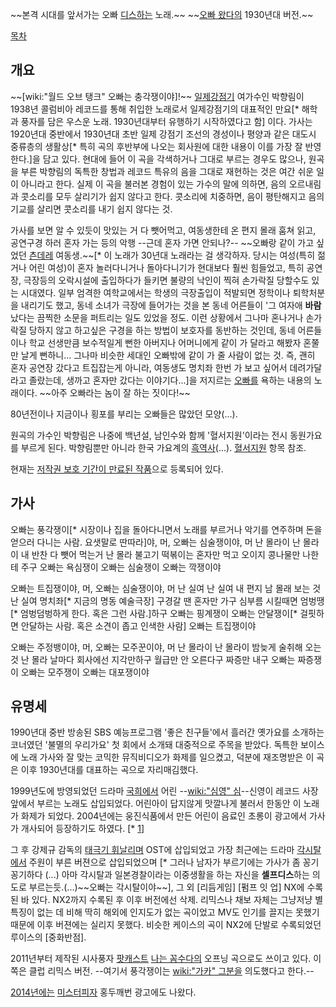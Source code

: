 {{{#!html
<iframe width="420" height="315" src="http://www.youtube.com/embed/i6-ag88VdtQ" frameborder="0" allowfullscreen></iframe>}}}

~~본격 시대를 앞서가는 오빠 [[디스#s-2|디스]]하는 노래.~~
~~[[오빠 왔다]]의 1930년대 버전.~~

[[목차]]
== 개요 ==
~~[wiki:"월드 오브 탱크" 오빠는 충각쟁이야]!~~
[[일제강점기]] 여가수인 박향림이 1938년 콜럼비아 레코드를 통해 취입한 노래로서 일제강점기의 대표적인 만요[* 해학과 풍자를 담은 우스운 노래. 1930년대부터 유행하기 시작하였다고 함] 이다. 가사는 1920년대 중반에서 1930년대 초반 일제 강점기 조선의 경성이나 평양과 같은 대도시 중류층의 생활상[* 특히 곡의 후반부에 나오는 회사원에 대한 내용이 이를 가장 잘 반영한다.]을 담고 있다. 현대에 들어 이 곡을 각색하거나 그대로 부르는 경우도 많으나, 원곡을 부른 박향림의 독특한 창법과 레코드 특유의 음을 그대로 재현하는 것은 여간 쉬운 일이 아니라고 한다. 실제 이 곡을 불러본 경험이 있는 가수의 말에 의하면, 음의 오르내림과 콧소리를 모두 살리기가 쉽지 않다고 한다. 콧소리에 치중하면, 음이 평탄해지고 음의 기교를 살리면 콧소리를 내기 쉽지 않다는 것.

가사를 보면 알 수 있듯이 맛있는 거 다 뺏어먹고, 여동생한테 온 편지 몰래 훔쳐 읽고, 공연구경 하러 혼자 가는 등의 악행 --근데 혼자 가면 안되나?-- ~~오빠랑 같이 가고 싶었던 [[츤데레]] 여동생.~~[* 이 노래가 30년대 노래라는 걸 생각하자. 당시는 여성(특히 젊거나 어린 여성)이 혼자 놀러다니거나 돌아다니기가 현대보다 훨씬 힘들었고, 특히 공연장, 극장등의 오락시설에 출입하다가 들키면 불량의 낙인이 찍혀 손가락질 당할수도 있는 시대였다. 일부 엄격한 여학교에서는 학생의 극장출입이 적발되면 정학이나 퇴학처분을 내리기도 했고, 동네 소녀가 극장에 들어가는 것을 본 동네 어른들이 '그 여자애 '''바람'''났다는 끔찍한 소문을 퍼트리는 일도 있었을 정도. 이런 상황에서 그나마 혼나거나 손가락질 당하지 않고 하고싶은 구경을 하는 방법이 보호자를 동반하는 것인데, 동네 어른들이나 학교 선생만큼 보수적일게 뻔한 아버지나 어머니에게 같이 가 달라고 해봤자 혼쭐만 날게 뻔하니... 그나마 비슷한 세대인 오빠밖에 같이 가 줄 사람이 없는 것. 즉, 괜히 혼자 공연장 갔다고 트집잡는게 아니라, 여동생도 명치좌 한번 가 보고 싶어서 데려가달라고 졸랐는데, 생까고 혼자만 갔다는 이야기다...]을 저지르는 [[오빠]]를 욕하는 내용의 노래이다. ~~아주 오빠라는 놈이 잘 하는 짓이다!~~

80년전이나 지금이나 횡포를 부리는 오빠들은 많았던 모양(...).

원곡의 가수인 박향림은 나중에 백년설, 남인수와 함께 '혈서지원'이라는 전시 동원가요를 부르게 된다. 박향림뿐만 아니라 한국 가요계의 [[흑역사#s-2|흑역사]](...). [[혈서지원]] 항목 참조. 

현재는 [http://gongu.copyright.or.kr/writing/view.do?writingSeq=9017387&fGroup=03&kwd=%EC%98%A4%EB%B9%A0%EB%8A%94+%ED%92%8D%EA%B0%81%EC%9F%81%EC%9D%B4 저작권 보호 기간이 만료된 작품]으로 등록되어 있다. 

== 가사 ==

오빠는 풍각쟁이[* 시장이나 집을 돌아다니면서 노래를 부르거나 악기를 연주하며 돈을 얻으러 다니는 사람. 요샛말로 딴따라]야, 머,
오빠는 심술쟁이야, 머
난 몰라이 난 몰라이 내 반찬 다 뺏어 먹는거 난 몰라
불고기 떡볶이는 혼자만 먹고
오이지 콩나물만 나한테 주구
오빠는 욕심쟁이 오빠는 심술쟁이
오빠는 깍쟁이야

오빠는 트집쟁이야, 머,
오빠는 심술쟁이야, 머
난 실여 난 실여 내 편지 남 몰래 보는 것 난 실여
명치좌[* 지금의 명동 예술극장] 구경갈 땐 혼자만 가구
심부름 시킬때면 엄벙땡[* 엄벙덤벙하게 한다. 혹은 그런 사람.]하구
오빠는 핑계쟁이 오빠는 안달쟁이[* 걸핏하면 안달하는 사람. 혹은 소견이 좁고 인색한 사람]
오빠는 트집쟁이야

오빠는 주정뱅이야, 머,
오빠는 모주꾼이야, 머
난 몰라이 난 몰라이 밤늦게 술취해 오는것 난 몰라
날마다 회사에선 지각만하구
월급만 안 오른다구 짜증만 내구
오빠는 짜증쟁이 오빠는 모주쟁이
오빠는 대포쟁이야

== 유명세 ==
1990년대 중반 방송된 SBS 예능프로그램 '좋은 친구들'에서 흘러간 옛가요를 소개하는 코너였던 '불멸의 우리가요' 첫 회에서 소개돼 대중적으로 주목을 받았다. 독특한 보이스에 노래 가사와 잘 맞는 코믹한 뮤직비디오가 화제를 일으켰고, 덕분에 재조명받은 이 곡은 이후 1930년대를 대표하는 곡으로 자리매김했다. 

1999년도에 방영되었던 드라마 [[국희]]에서 어린 --[[wiki:"심영" 심]]--신영이 레코드 사장 앞에서 부르는 노래도 삽입되었다. 어린아이 답지않게 맛깔나게 불러서 한동안 이 노래가 화제가 되었다. 2004년에는 웅진식품에서 만든 어린이 음료인 초롱이 광고에서 가사가 개사되어 등장하기도 하였다. [* [http://www.adic.co.kr/ads/list/showTvAd.do?ukey=105106]] 

그 후 강제규 감독의 [[태극기 휘날리며]] OST에 삽입되었고 가장 최근에는 드라마 [[각시탈]]에서 주원이 부른 버젼으로 삽입되었으며 [* 그러나 남자가 부르기에는 가사가 좀 꽁기꽁기하다 (...) 아마 각시탈과 일본경찰이라는 이중생활을 하는 자신을 '''셀프디스'''하는 의도로 부르는듯.(...)~~오빠는 각시탈이야~~], 그 외 [리듬게임] [펌프 잇 업] NX에 수록된 바 있다. NX2까지 수록된 후 이후 버전에선 삭제. 리믹스나 채보 자체는 그냥저냥 별 특징이 없는 데 비해 딱히 해외에 인지도가 없는 곡이었고 MV도 인기를 끌지는 못했기 때문에 이후 버젼에는 실리지 못했다. 비슷한 케이스의 곡이 NX2에 단발로 수록되었던 루이스의 [중화반점].

2011년부터 제작된 시사풍자 [[팟캐스트]] [[나는 꼼수다]]의 오프닝 곡으로도 쓰이고 있다. 이쪽은 클럽 리믹스 버전. --여기서 풍각쟁이는 [[wiki:"가카" 그분]]을 의도했다고 한다.--

[[2014년]]에는 [[미스터피자]] 홍두깨번 광고에도 나왔다.
